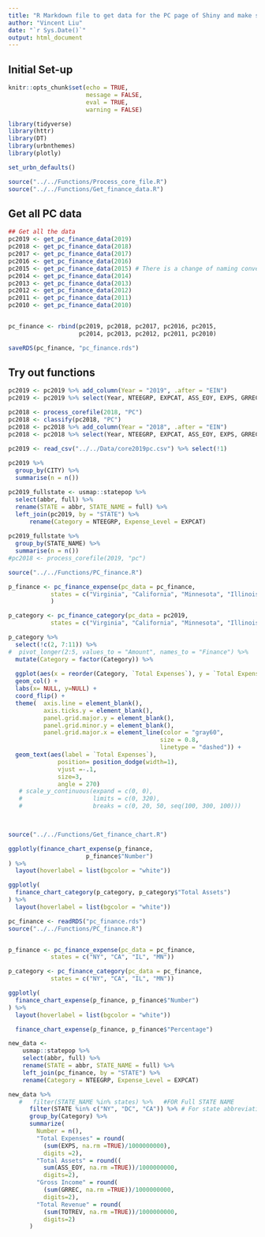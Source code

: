 ```yaml
---
title: "R Markdown file to get data for the PC page of Shiny and make sure functions are working"
author: "Vincent Liu"
date: "`r Sys.Date()`"
output: html_document
---
```


## Initial Set-up
```r
knitr::opts_chunk$set(echo = TRUE,
                      message = FALSE,
                      eval = TRUE,
                      warning = FALSE)

library(tidyverse)
library(httr)
library(DT)
library(urbnthemes)
library(plotly)

set_urbn_defaults()

source("../../Functions/Process_core_file.R")
source("../../Functions/Get_finance_data.R")
```


## Get all PC data
```r
## Get all the data
pc2019 <- get_pc_finance_data(2019)
pc2018 <- get_pc_finance_data(2018)
pc2017 <- get_pc_finance_data(2017)
pc2016 <- get_pc_finance_data(2016)
pc2015 <- get_pc_finance_data(2015) # There is a change of naming convention in 2005
pc2014 <- get_pc_finance_data(2014)
pc2013 <- get_pc_finance_data(2013)
pc2012 <- get_pc_finance_data(2012)
pc2011 <- get_pc_finance_data(2011)
pc2010 <- get_pc_finance_data(2010)


pc_finance <- rbind(pc2019, pc2018, pc2017, pc2016, pc2015, 
                    pc2014, pc2013, pc2012, pc2011, pc2010)

saveRDS(pc_finance, "pc_finance.rds")
```

## Try out functions
```r

pc2019 <- pc2019 %>% add_column(Year = "2019", .after = "EIN")
pc2019 <- pc2019 %>% select(Year, NTEEGRP, EXPCAT, ASS_EOY, EXPS, GRREC, TOTREV, STATE, ZIP5)

pc2018 <- process_corefile(2018, "PC")
pc2018 <- classify(pc2018, "PC")
pc2018 <- pc2018 %>% add_column(Year = "2018", .after = "EIN")
pc2018 <- pc2018 %>% select(Year, NTEEGRP, EXPCAT, ASS_EOY, EXPS, GRREC, TOTREV, STATE, ZIP5)

pc2019 <- read_csv("../../Data/core2019pc.csv") %>% select(!1)
  
pc2019 %>% 
  group_by(CITY) %>%
  summarise(n = n())

pc2019_fullstate <- usmap::statepop %>%
  select(abbr, full) %>%
  rename(STATE = abbr, STATE_NAME = full) %>%
  left_join(pc2019, by = "STATE") %>%
      rename(Category = NTEEGRP, Expense_Level = EXPCAT)
  
pc2019_fullstate %>%
  group_by(STATE_NAME) %>%
  summarise(n = n())
#pc2018 <- process_corefile(2019, "pc")
```

```r
source("../../Functions/PC_finance.R")

p_finance <- pc_finance_expense(pc_data = pc_finance, 
            states = c("Virginia", "California", "Minnesota", "Illinois", "District of Columbia"), c(2018)
            )

p_category <- pc_finance_category(pc_data = pc2019, 
            states = c("Virginia", "California", "Minnesota", "Illinois", "District of Columbia"))


```


```r
p_category %>%
  select(!c(2, 7:11)) %>%
#  pivot_longer(2:5, values_to = "Amount", names_to = "Finance") %>%
  mutate(Category = factor(Category)) %>%
  
  ggplot(aes(x = reorder(Category, `Total Expenses`), y = `Total Expenses`)) +
  geom_col() +
  labs(x= NULL, y=NULL) +
  coord_flip() +
  theme(  axis.line = element_blank(),
          axis.ticks.y = element_blank(),
          panel.grid.major.y = element_blank(),
          panel.grid.minor.y = element_blank(),
          panel.grid.major.x = element_line(color = "gray60", 
                                           size = 0.8, 
                                           linetype = "dashed")) +
  geom_text(aes(label = `Total Expenses`),
              position= position_dodge(width=1), 
              vjust =-.1, 
              size=3, 
              angle = 270)
   # scale_y_continuous(expand = c(0, 0), 
   #                    limits = c(0, 320), 
   #                    breaks = c(0, 20, 50, seq(100, 300, 100)))

  
```

```r
source("../../Functions/Get_finance_chart.R")

ggplotly(finance_chart_expense(p_finance, 
                      p_finance$"Number")
) %>% 
  layout(hoverlabel = list(bgcolor = "white"))

ggplotly(
  finance_chart_category(p_category, p_category$"Total Assets")
) %>% 
  layout(hoverlabel = list(bgcolor = "white"))
```


```r
pc_finance <- readRDS("pc_finance.rds")
source("../../Functions/PC_finance.R")


p_finance <- pc_finance_expense(pc_data = pc_finance, 
            states = c("NY", "CA", "IL", "MN"))

p_category <- pc_finance_category(pc_data = pc_finance, 
            states = c("NY", "CA", "IL", "MN"))

ggplotly(
  finance_chart_expense(p_finance, p_finance$"Number")
) %>% 
  layout(hoverlabel = list(bgcolor = "white"))
```

```r
  finance_chart_expense(p_finance, p_finance$"Percentage")

```


```r
new_data <- 
    usmap::statepop %>% 
    select(abbr, full) %>%
    rename(STATE = abbr, STATE_NAME = full) %>%
    left_join(pc_finance, by = "STATE") %>%
    rename(Category = NTEEGRP, Expense_Level = EXPCAT)

new_data %>%
   #   filter(STATE_NAME %in% states) %>%   #FOR Full STATE NAME
      filter(STATE %in% c("NY", "DC", "CA")) %>% # For state abbreviations
      group_by(Category) %>%
      summarize( 
        Number = n(),
        "Total Expenses" = round(
          (sum(EXPS, na.rm =TRUE)/1000000000), 
          digits =2),
        "Total Assets" = round((
          sum(ASS_EOY, na.rm =TRUE))/1000000000, 
          digits=2),
        "Gross Income" = round(
          (sum(GRREC, na.rm =TRUE))/1000000000, 
          digits=2),
        "Total Revenue" = round(
          (sum(TOTREV, na.rm =TRUE))/1000000000, 
          digits=2)
      ) 
```





